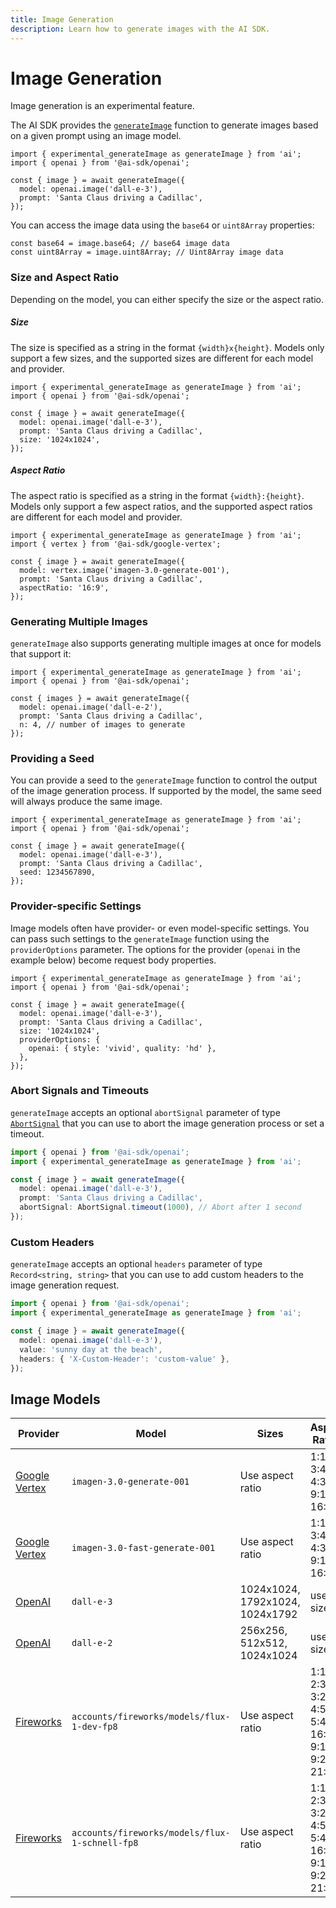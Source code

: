 ```yaml
---
title: Image Generation
description: Learn how to generate images with the AI SDK.
---
```


# Image Generation

<Note type="warning">Image generation is an experimental feature.</Note>

The AI SDK provides the [`generateImage`](/docs/reference/ai-sdk-core/generate-image)
function to generate images based on a given prompt using an image model.

```tsx
import { experimental_generateImage as generateImage } from 'ai';
import { openai } from '@ai-sdk/openai';

const { image } = await generateImage({
  model: openai.image('dall-e-3'),
  prompt: 'Santa Claus driving a Cadillac',
});
```

You can access the image data using the `base64` or `uint8Array` properties:

```tsx
const base64 = image.base64; // base64 image data
const uint8Array = image.uint8Array; // Uint8Array image data
```

### Size and Aspect Ratio

Depending on the model, you can either specify the size or the aspect ratio.

##### Size

The size is specified as a string in the format `{width}x{height}`.
Models only support a few sizes, and the supported sizes are different for each model and provider.

```tsx highlight={"7"}
import { experimental_generateImage as generateImage } from 'ai';
import { openai } from '@ai-sdk/openai';

const { image } = await generateImage({
  model: openai.image('dall-e-3'),
  prompt: 'Santa Claus driving a Cadillac',
  size: '1024x1024',
});
```

##### Aspect Ratio

The aspect ratio is specified as a string in the format `{width}:{height}`.
Models only support a few aspect ratios, and the supported aspect ratios are different for each model and provider.

```tsx highlight={"7"}
import { experimental_generateImage as generateImage } from 'ai';
import { vertex } from '@ai-sdk/google-vertex';

const { image } = await generateImage({
  model: vertex.image('imagen-3.0-generate-001'),
  prompt: 'Santa Claus driving a Cadillac',
  aspectRatio: '16:9',
});
```

### Generating Multiple Images

`generateImage` also supports generating multiple images at once for models that support it:

```tsx highlight={"7"}
import { experimental_generateImage as generateImage } from 'ai';
import { openai } from '@ai-sdk/openai';

const { images } = await generateImage({
  model: openai.image('dall-e-2'),
  prompt: 'Santa Claus driving a Cadillac',
  n: 4, // number of images to generate
});
```

### Providing a Seed

You can provide a seed to the `generateImage` function to control the output of the image generation process.
If supported by the model, the same seed will always produce the same image.

```tsx highlight={"7"}
import { experimental_generateImage as generateImage } from 'ai';
import { openai } from '@ai-sdk/openai';

const { image } = await generateImage({
  model: openai.image('dall-e-3'),
  prompt: 'Santa Claus driving a Cadillac',
  seed: 1234567890,
});
```

### Provider-specific Settings

Image models often have provider- or even model-specific settings.
You can pass such settings to the `generateImage` function
using the `providerOptions` parameter. The options for the provider
(`openai` in the example below) become request body properties.

```tsx highlight={"9"}
import { experimental_generateImage as generateImage } from 'ai';
import { openai } from '@ai-sdk/openai';

const { image } = await generateImage({
  model: openai.image('dall-e-3'),
  prompt: 'Santa Claus driving a Cadillac',
  size: '1024x1024',
  providerOptions: {
    openai: { style: 'vivid', quality: 'hd' },
  },
});
```

### Abort Signals and Timeouts

`generateImage` accepts an optional `abortSignal` parameter of
type [`AbortSignal`](https://developer.mozilla.org/en-US/docs/Web/API/AbortSignal)
that you can use to abort the image generation process or set a timeout.

```ts highlight={"7"}
import { openai } from '@ai-sdk/openai';
import { experimental_generateImage as generateImage } from 'ai';

const { image } = await generateImage({
  model: openai.image('dall-e-3'),
  prompt: 'Santa Claus driving a Cadillac',
  abortSignal: AbortSignal.timeout(1000), // Abort after 1 second
});
```

### Custom Headers

`generateImage` accepts an optional `headers` parameter of type `Record<string, string>`
that you can use to add custom headers to the image generation request.

```ts highlight={"7"}
import { openai } from '@ai-sdk/openai';
import { experimental_generateImage as generateImage } from 'ai';

const { image } = await generateImage({
  model: openai.image('dall-e-3'),
  value: 'sunny day at the beach',
  headers: { 'X-Custom-Header': 'custom-value' },
});
```

## Image Models

| Provider                                                                | Model                                          | Sizes                           | Aspect Ratios                                   |
| ----------------------------------------------------------------------- | ---------------------------------------------- | ------------------------------- | ----------------------------------------------- |
| [Google Vertex](/providers/ai-sdk-providers/google-vertex#image-models) | `imagen-3.0-generate-001`                      | Use aspect ratio                | 1:1, 3:4, 4:3, 9:16, 16:9                       |
| [Google Vertex](/providers/ai-sdk-providers/google-vertex#image-models) | `imagen-3.0-fast-generate-001`                 | Use aspect ratio                | 1:1, 3:4, 4:3, 9:16, 16:9                       |
| [OpenAI](/providers/ai-sdk-providers/openai#image-models)               | `dall-e-3`                                     | 1024x1024, 1792x1024, 1024x1792 | use size                                        |
| [OpenAI](/providers/ai-sdk-providers/openai#image-models)               | `dall-e-2`                                     | 256x256, 512x512, 1024x1024     | use size                                        |
| [Fireworks](/providers/ai-sdk-providers/fireworks#image-models)         | `accounts/fireworks/models/flux-1-dev-fp8`     | Use aspect ratio                | 1:1, 2:3, 3:2, 4:5, 5:4, 16:9, 9:16, 9:21, 21:9 |
| [Fireworks](/providers/ai-sdk-providers/fireworks#image-models)         | `accounts/fireworks/models/flux-1-schnell-fp8` | Use aspect ratio                | 1:1, 2:3, 3:2, 4:5, 5:4, 16:9, 9:16, 9:21, 21:9 |
